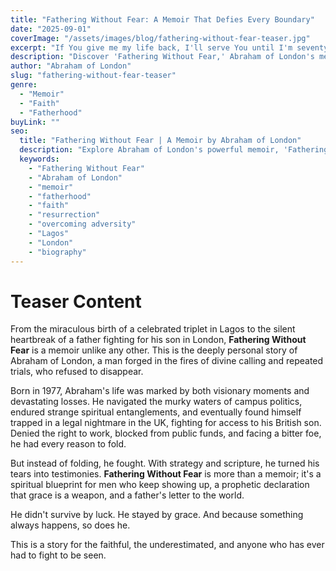 ```yaml
---
title: "Fathering Without Fear: A Memoir That Defies Every Boundary"
date: "2025-09-01"
coverImage: "/assets/images/blog/fathering-without-fear-teaser.jpg"
excerpt: "If You give me my life back, I'll serve You until I'm seventy-five. This was the desperate prayer of an eight-year-old boy who died and miraculously came back. But some promises demand a price far greater than one can imagine."
description: "Discover 'Fathering Without Fear,' Abraham of London's memoir of resurrection, unyielding purpose, and fathering against all odds."
author: "Abraham of London"
slug: "fathering-without-fear-teaser"
genre: 
  - "Memoir"
  - "Faith"
  - "Fatherhood"
buyLink: ""
seo:
  title: "Fathering Without Fear | A Memoir by Abraham of London"
  description: "Explore Abraham of London's powerful memoir, 'Fathering Without Fear,' a story of relentless resurrection, unyielding purpose, and fathering against all odds."
  keywords: 
    - "Fathering Without Fear"
    - "Abraham of London"
    - "memoir"
    - "fatherhood"
    - "faith"
    - "resurrection"
    - "overcoming adversity"
    - "Lagos"
    - "London"
    - "biography"
---
```

# Teaser Content
From the miraculous birth of a celebrated triplet in Lagos to the silent heartbreak of a father fighting for his son in London, **Fathering Without Fear** is a memoir unlike any other. This is the deeply personal story of Abraham of London, a man forged in the fires of divine calling and repeated trials, who refused to disappear.

Born in 1977, Abraham's life was marked by both visionary moments and devastating losses. He navigated the murky waters of campus politics, endured strange spiritual entanglements, and eventually found himself trapped in a legal nightmare in the UK, fighting for access to his British son. Denied the right to work, blocked from public funds, and facing a bitter foe, he had every reason to fold.

But instead of folding, he fought. With strategy and scripture, he turned his tears into testimonies. **Fathering Without Fear** is more than a memoir; it's a spiritual blueprint for men who keep showing up, a prophetic declaration that grace is a weapon, and a father's letter to the world.

He didn't survive by luck. He stayed by grace. And because something always happens, so does he.

This is a story for the faithful, the underestimated, and anyone who has ever had to fight to be seen.